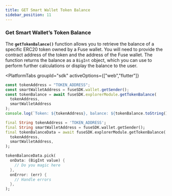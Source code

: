 ```yaml
---
title: GET Smart Wallet Token Balance
sidebar_position: 11
---
```



### Get Smart Wallet’s Token Balance

The **`getTokenBalance()`** function allows you to retrieve the balance of a specific ERC20 token owned by a Fuse wallet. You will need to provide the contract address of the token and the address of the Fuse wallet. The function returns the balance as a `BigInt` object, which you can use to perform further calculations or display the balance to the user.

<PlatformTabs
	groupId="sdk"
	activeOptions={["web","flutter"]}
>
<PlatformTabItem value="web">

```typescript
const tokenAddress = "TOKEN_ADDRESS";
const smartWalletAddress = fuseSDK.wallet.getSender();
const tokenBalance = await fuseSDK.explorerModule.getTokenBalance(
  tokenAddress,
  smartWalletAddress
);
console.log(`Token: ${tokenAddress}, balance: ${tokenBalance.toString()}`);
```

</PlatformTabItem>

<PlatformTabItem value="flutter">

```dart
final String tokenAddress = 'TOKEN_ADDRESS';
final String smartWalletAddress = fuseSDK.wallet.getSender();
final tokenBalanceData = await fuseSDK.explorerModule.getTokenBalance(
  tokenAddress,
  smartWalletAddress,
);

tokenBalanceData.pick(
  onData: (BigInt value) {
    // Do you magic here
  },
  onError: (err) {
    // Handle errors
  },
);
```

</PlatformTabItem>
</PlatformTabs>
